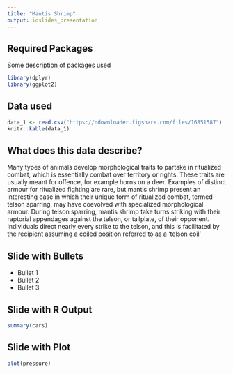 ```yaml
---
title: "Mantis Shrimp"
output: ioslides_presentation
---
```

## Required Packages

Some description of packages used

```r
library(dplyr)
library(ggplot2)
```

## Data used

```r
data_1 <- read.csv("https://ndownloader.figshare.com/files/16851587")
knitr::kable(data_1)

```
## What does this data describe?

Many types of animals develop morphological traits to partake in ritualized combat, which is essentially combat over territory or rights. These traits are usually meant for offence, for example horns on a deer. Examples of distinct armour for ritualized fighting are rare, but mantis shrimp present an interesting case in which their unique form of ritualized combat, termed telson sparring, may have coevolved with specialized morphological armour.
During telson sparring, mantis shrimp take turns striking with their raptorial appendages against the telson, or tailplate, of their opponent. Individuals direct nearly every strike to the telson, and this is facilitated by the recipient assuming a coiled position referred to as a ‘telson coil’

## Slide with Bullets

- Bullet 1
- Bullet 2
- Bullet 3

## Slide with R Output

```r
summary(cars)
```

## Slide with Plot

```r
plot(pressure)
```

